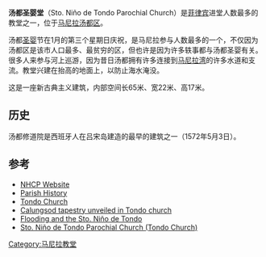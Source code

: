 {{coord|14.3753|121.222|display=title}}
{{Infobox religious building
| building_name         =汤都圣婴堂（汤都教堂）
| image                 =ChurchofTondojf1372 12.JPG
| image_size            =250px
| caption               =汤都圣婴
| location              = [[菲律宾|菲律宾]][[马尼拉|马尼拉]][[汤都区|汤都区]] Lorenzo Chacon 街600号
| religious_affiliation =[[罗马天主教|罗马天主教]]
| consecration_year     =1572
| leadership            = 主教
| architecture          =yes
| architecture_type     =新古典主义
| architecture_style    =新古典主义  
| year_completed        =1695
| length                = 65米
| width                 = 22米
| materials             = 石头 
|website                = {{url|http://www.manila-map.com/parish_history.html}}
}}
'''汤都圣婴堂'''（Sto. Niño de Tondo Parochial Church）是[[菲律宾|菲律宾]]进堂人数最多的教堂之一，位于[[马尼拉|马尼拉]][[汤都区|汤都区]]。

汤都[[圣婴|圣婴]]节在1月的第三个星期日庆祝，是马尼拉参与人数最多的一个，不仅因为汤都区是该市人口最多、最贫穷的区，但也许是因为许多轶事都与汤都圣婴有关。很多人来参与河上巡游，因为昔日汤都拥有许多连接到[[马尼拉湾|马尼拉湾]]的许多水道和支流。教堂兴建在抬高的地面上，以防止海水淹没。

这是一座新古典主义建筑，内部空间长65米、宽22米、高17米。

==历史==
汤都修道院是西班牙人在吕宋岛建造的最早的建筑之一（1572年5月3日）。

== 参考 ==
{{Commonscat|Santo Niño de Tondo Parish|汤都圣婴堂}}
* [http://www.nhcp.gov.ph/ NHCP Website] {{Wayback|url=http://www.nhcp.gov.ph/ |date=20210414121459 }}
* [http://www.manila-map.com/parish_history.html Parish History] {{Wayback|url=http://www.manila-map.com/parish_history.html |date=20070701181357 }}
* [http://www.arkitektura.ph/buildings/tondo-church#.UTopcKWuk54 Tondo Church]
* [http://www.gmanetwork.com/news/photo/26809/calungsod-tapestry-unveiled-in-tondo-church Calungsod tapestry unveiled in Tondo church]
* [http://opinion.inquirer.net/inquireropinion/columns/view/20091007-228764/Flooding-and-the-Sto-Nio-de-Tondo Flooding and the Sto. Niño de Tondo] {{Wayback|url=http://opinion.inquirer.net/inquireropinion/columns/view/20091007-228764/Flooding-and-the-Sto-Nio-de-Tondo |date=20120115050534 }}
* [http://www.philstar.com/lakbay-kuwaresma-2011/675262/sto-ni%C3%A3%C2%B1o-de-tondo-parochial-church-tondo-church Sto. Niño de Tondo Parochial Church (Tondo Church)] {{Wayback|url=http://www.philstar.com/lakbay-kuwaresma-2011/675262/sto-ni%C3%A3%C2%B1o-de-tondo-parochial-church-tondo-church |date=20180127025703 }}
[[Category:马尼拉教堂|Category:马尼拉教堂]]